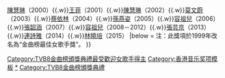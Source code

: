 {{Navbox
|name  = TVB8金曲榜頒獎典禮最受歡迎女歌手
|title = [[TVB8金曲榜頒獎典禮]]最受歡迎女歌手
|titlestyle = background: #FEFFCD
|list1 = {{nowrap begin}}[[王菲]]（1999）{{.w}}[[陳慧琳]]（2000）{{.w}}[[王菲]]（2001）{{.w}}[[陳慧琳]]（2002）{{.w}}[[莫文蔚]]（2003）{{.w}}[[蔡依林]]（2004）{{.w}}[[孙燕姿|孫燕姿]]（2005）{{.w}}[[容祖兒]]（2006）{{.w}}[[張韶涵]]（2007）{{.w}}[[容祖兒]]（2008－2012）{{.w}}[[張芸京]]（2013）{{.w}}[[連詩雅]]（2014）{{.w}}[[林曉培]]（2015）{{nowrap end}}
|below = 注：此獎項於1999年改名為“金曲榜最佳女歌手獎”。
}}<includeonly>
[[Category:TVB8金曲榜頒獎典禮最受歡迎女歌手得主]]
</includeonly><noinclude>
[[Category:香港音乐奖项模板]]
[[Category:TVB8金曲榜頒獎典禮最受歡迎女歌手得主|*]]
[[Category:TVB8金曲榜頒獎典禮]]
</noinclude>